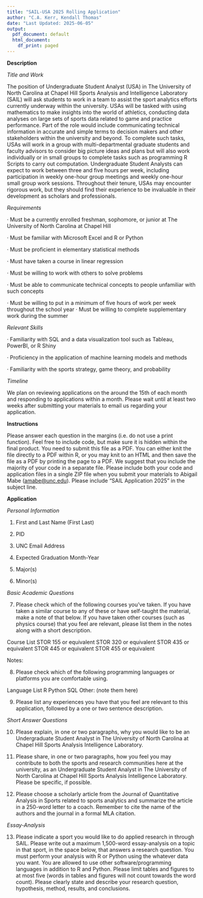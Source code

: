 ```yaml
---
title: "SAIL-USA 2025 Rolling Application"
author: "C.A. Kerr, Kendall Thomas"
date: "Last Updated: 2025-06-05"
output:
  pdf_document: default
  html_document:
    df_print: paged
---
```


**Description**

*Title and Work*

The position of Undergraduate Student Analyst (USA) in The University of North Carolina at Chapel Hill Sports Analysis and Intelligence Laboratory (SAIL) will ask students to work in a team to assist the sport analytics efforts currently underway within the university. USAs will be tasked with using mathematics to make insights into the world of athletics, conducting data analyses on large sets of sports data related to game and practice performance. Part of the role would include communicating technical information in accurate and simple terms to decision makers and other stakeholders within the university and beyond. To complete such tasks, USAs will work in a group with multi-departmental graduate students and faculty advisors to consider big picture ideas and plans but will also work individually or in small groups to complete tasks such as programming R Scripts to carry out computation. Undergraduate Student Analysts can expect to work between three and five hours per week, including participation in weekly one-hour group meetings and weekly one-hour small group work sessions. Throughout their tenure, USAs may encounter rigorous work, but they should find their experience to be invaluable in their development as scholars and professionals.

*Requirements*

· Must be a currently enrolled freshman, sophomore, or junior at The University of North Carolina at Chapel Hill

· Must be familiar with Microsoft Excel and R or Python

· Must be proficient in elementary statistical methods

· Must have taken a course in linear regression

· Must be willing to work with others to solve problems

· Must be able to communicate technical concepts to people unfamiliar with such concepts

· Must be willing to put in a minimum of five hours of work per week throughout the school year · Must be willing to complete supplementary work during the summer

*Relevant Skills*

· Familiarity with SQL and a data visualization tool such as Tableau, PowerBI, or R Shiny

· Proficiency in the application of machine learning models and methods

· Familiarity with the sports strategy, game theory, and probability

*Timeline*

We plan on reviewing applications on the around the 15th of each month and responding to applications within a month. Please wait until at least two weeks after submitting your materials to email us regarding your application.

**Instructions**

Please answer each question in the margins (i.e. do not use a print function). Feel free to include code, but make sure it is hidden within the final product. You need to submit this file as a PDF. You can either knit the file directly to a PDF within R, or you may knit to an HTML and then save the file as a PDF by printing the page to a PDF. We suggest that you include the majority of your code in a separate file. Please include both your code and application files in a single ZIP file when you submit your materials to Abigail Mabe ([amabe\@unc.edu](mailto:amabe@unc.edu){.email}). Please include "SAIL Application 2025" in the subject line.

\newpage

**Application**

*Personal Information*

1.  First and Last Name (First Last)

2.  PID

3.  UNC Email Address

4.  Expected Graduation Month-Year

5.  Major(s)

6.  Minor(s)

*Basic Academic Questions*

7.  Please check which of the following courses you've taken. If you have taken a similar course to any of these or have self-taught the material, make a note of that below. If you have taken other courses (such as physics course) that you feel are relevant, please list them in the notes along with a short description.

Course List \newline
[] STOR 155 or equivalent \newline 
[] STOR 320 or equivalent \newline
[] STOR 435 or equivalent \newline
[] STOR 445 or equivalent \newline
[] STOR 455 or equivalent \newline

Notes:

8.  Please check which of the following programming languages or platforms you are comfortable using.

Language List \newline
[] R \newline 
[] Python \newline
[] SQL \newline
[] Other: (note them here) \newline

9.  Please list any experiences you have that you feel are relevant to this application, followed by a one or two sentence description. 

*Short Answer Questions*

10. Please explain, in one or two paragraphs, why you would like to be an Undergraduate Student Analyst in The University of North Carolina at Chapel Hill Sports Analysis Intelligence Laboratory.

11. Please share, in one or two paragraphs, how you feel you may contribute to both the sports and research communities here at the university, as an Undergraduate Student Analyst in The University of North Carolina at Chapel Hill Sports Analysis Intelligence Laboratory. Please be specific, if possible.

12. Please choose a scholarly article from the Journal of Quantitative Analysis in Sports related to sports analytics and summarize the article in a 250-word letter to a coach. Remember to cite the name of the authors and the journal in a formal MLA citation.

*Essay-Analysis*

13. Please indicate a sport you would like to do applied research in through SAIL. Please write out a maximum 1,500-word essay-analysis on a topic in that sport, in the space below, that answers a research question. You must perform your analysis with R or Python using the whatever data you want. You are allowed to use other software/programming languages in addition to R and Python. Please limit tables and figures to at most five (words in tables and figures will not count towards the word count). Please clearly state and describe your research question, hypothesis, method, results, and conclusions.
